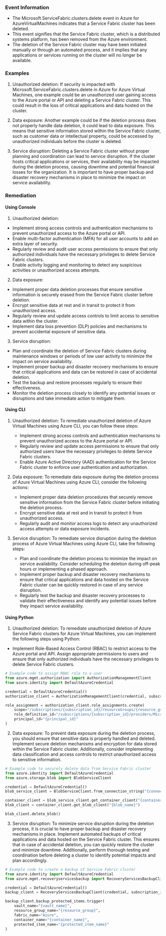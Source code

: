 
### Event Information

- The Microsoft.ServiceFabric.clusters.delete event in Azure for AzureVirtualMachines indicates that a Service Fabric cluster has been deleted.
- This event signifies that the Service Fabric cluster, which is a distributed systems platform, has been removed from the Azure environment.
- The deletion of the Service Fabric cluster may have been initiated manually or through an automated process, and it implies that any applications or services running on the cluster will no longer be available.


### Examples

1. Unauthorized deletion: If security is impacted with Microsoft.ServiceFabric.clusters.delete in Azure for Azure Virtual Machines, one example could be an unauthorized user gaining access to the Azure portal or API and deleting a Service Fabric cluster. This could result in the loss of critical applications and data hosted on the cluster.

2. Data exposure: Another example could be if the deletion process does not properly handle data deletion, it could lead to data exposure. This means that sensitive information stored within the Service Fabric cluster, such as customer data or intellectual property, could be accessed by unauthorized individuals before the cluster is deleted.

3. Service disruption: Deleting a Service Fabric cluster without proper planning and coordination can lead to service disruption. If the cluster hosts critical applications or services, their availability may be impacted during the deletion process, causing downtime and potential financial losses for the organization. It is important to have proper backup and disaster recovery mechanisms in place to minimize the impact on service availability.

### Remediation

#### Using Console

1. Unauthorized deletion:
- Implement strong access controls and authentication mechanisms to prevent unauthorized access to the Azure portal or API.
- Enable multi-factor authentication (MFA) for all user accounts to add an extra layer of security.
- Regularly review and audit user access permissions to ensure that only authorized individuals have the necessary privileges to delete Service Fabric clusters.
- Enable activity logging and monitoring to detect any suspicious activities or unauthorized access attempts.

2. Data exposure:
- Implement proper data deletion processes that ensure sensitive information is securely erased from the Service Fabric cluster before deletion.
- Encrypt sensitive data at rest and in transit to protect it from unauthorized access.
- Regularly review and update access controls to limit access to sensitive data within the cluster.
- Implement data loss prevention (DLP) policies and mechanisms to prevent accidental exposure of sensitive data.

3. Service disruption:
- Plan and coordinate the deletion of Service Fabric clusters during maintenance windows or periods of low user activity to minimize the impact on service availability.
- Implement proper backup and disaster recovery mechanisms to ensure that critical applications and data can be restored in case of accidental deletion.
- Test the backup and restore processes regularly to ensure their effectiveness.
- Monitor the deletion process closely to identify any potential issues or disruptions and take immediate action to mitigate them.

#### Using CLI

1. Unauthorized deletion: To remediate unauthorized deletion of Azure Virtual Machines using Azure CLI, you can follow these steps:
   - Implement strong access controls and authentication mechanisms to prevent unauthorized access to the Azure portal or API.
   - Regularly review and update access permissions to ensure that only authorized users have the necessary privileges to delete Service Fabric clusters.
   - Enable Azure Active Directory (AAD) authentication for the Service Fabric cluster to enforce user authentication and authorization.

2. Data exposure: To remediate data exposure during the deletion process of Azure Virtual Machines using Azure CLI, consider the following actions:
   - Implement proper data deletion procedures that securely remove sensitive information from the Service Fabric cluster before initiating the deletion process.
   - Encrypt sensitive data at rest and in transit to protect it from unauthorized access.
   - Regularly audit and monitor access logs to detect any unauthorized access attempts or data exposure incidents.

3. Service disruption: To remediate service disruption during the deletion process of Azure Virtual Machines using Azure CLI, take the following steps:
   - Plan and coordinate the deletion process to minimize the impact on service availability. Consider scheduling the deletion during off-peak hours or implementing a phased approach.
   - Implement proper backup and disaster recovery mechanisms to ensure that critical applications and data hosted on the Service Fabric cluster can be quickly restored in case of any service disruption.
   - Regularly test the backup and disaster recovery processes to validate their effectiveness and identify any potential issues before they impact service availability.

#### Using Python

1. Unauthorized deletion: To remediate unauthorized deletion of Azure Service Fabric clusters for Azure Virtual Machines, you can implement the following steps using Python:

- Implement Role-Based Access Control (RBAC) to restrict access to the Azure portal and API. Assign appropriate permissions to users and ensure that only authorized individuals have the necessary privileges to delete Service Fabric clusters.
```python
# Example code to assign RBAC role to a user
from azure.mgmt.authorization import AuthorizationManagementClient
from azure.identity import DefaultAzureCredential

credential = DefaultAzureCredential()
authorization_client = AuthorizationManagementClient(credential, subscription_id)

role_assignment = authorization_client.role_assignments.create(
    scope="/subscriptions/{subscription_id}/resourceGroups/{resource_group}/providers/Microsoft.ServiceFabric/clusters/{cluster_name}",
    role_definition_id="/subscriptions/{subscription_id}/providers/Microsoft.Authorization/roleDefinitions/{role_definition_id}",
    principal_id="{principal_id}"
)
```

2. Data exposure: To prevent data exposure during the deletion process, you should ensure that sensitive data is properly handled and deleted. Implement secure deletion mechanisms and encryption for data stored within the Service Fabric cluster. Additionally, consider implementing data classification and access controls to restrict unauthorized access to sensitive information.
```python
# Example code to securely delete data from Service Fabric cluster
from azure.identity import DefaultAzureCredential
from azure.storage.blob import BlobServiceClient

credential = DefaultAzureCredential()
blob_service_client = BlobServiceClient.from_connection_string("{connection_string}")

container_client = blob_service_client.get_container_client("{container_name}")
blob_client = container_client.get_blob_client("{blob_name}")

blob_client.delete_blob()
```

3. Service disruption: To minimize service disruption during the deletion process, it is crucial to have proper backup and disaster recovery mechanisms in place. Implement automated backups of critical applications and data hosted on the Service Fabric cluster. This ensures that in case of accidental deletion, you can quickly restore the cluster and minimize downtime. Additionally, perform thorough testing and coordination before deleting a cluster to identify potential impacts and plan accordingly.
```python
# Example code to create a backup of Service Fabric cluster
from azure.identity import DefaultAzureCredential
from azure.mgmt.recoveryservicesbackup import RecoveryServicesBackupClient

credential = DefaultAzureCredential()
backup_client = RecoveryServicesBackupClient(credential, subscription_id)

backup_client.backup_protected_items.trigger(
    vault_name="{vault_name}",
    resource_group_name="{resource_group}",
    fabric_name="Azure",
    container_name="{container_name}",
    protected_item_name="{protected_item_name}"
)
```


